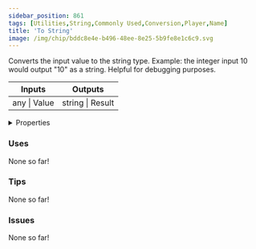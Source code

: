 ```yaml
---
sidebar_position: 861
tags: [Utilities,String,Commonly Used,Conversion,Player,Name]
title: 'To String'
image: /img/chip/bddc8e4e-b496-48ee-8e25-5b9fe8e1c6c9.svg
---
```


Converts the input value to the string type. Example: the integer input 10 would output "10" as a string. Helpful for debugging purposes.



<IChip uuid="bddc8e4e-b496-48ee-8e25-5b9fe8e1c6c9"/>

<table><thead><tr><th>Inputs</th><th>Outputs</th></tr></thead><tbody><tr><td>any | Value</td><td>string | Result</td></tr></tbody></table>

<details>
  <summary>Properties</summary>
  <div>
    <div>
    <table>
      <tbody>
        <tr>
          <td>Is beta required?</td>
          <td>No</td>
        </tr>
        <tr>
          <td>Is chip a trolling risk?</td>
          <td>No</td>
        </tr>
        <tr>
          <td>Is chip a role assignment risk?</td>
          <td>No</td>
        </tr>
        <tr>
          <td>Chip UUID</td>
          <td>bddc8e4e-b496-48ee-8e25-5b9fe8e1c6c9</td>
        </tr>
        <tr>
          <td>Room availability</td>
          <td>Available everywhere</td>
        </tr>
      </tbody>
    </table>
    </div>
  </div>
</details>

### Uses

None so far!

### Tips

None so far!

### Issues

None so far!